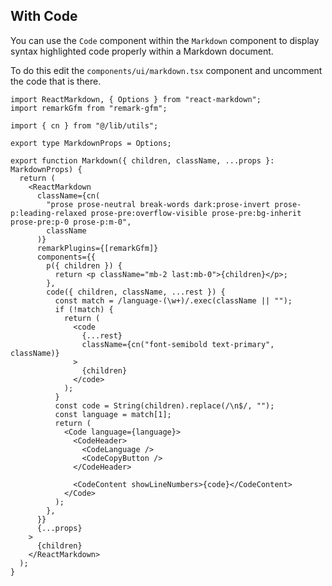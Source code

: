 ## With Code

You can use the `Code` component within the `Markdown` component to
display syntax highlighted code properly within a Markdown document.

To do this edit the `components/ui/markdown.tsx` component and uncomment
the code that is there.

```tsx
import ReactMarkdown, { Options } from "react-markdown";
import remarkGfm from "remark-gfm";

import { cn } from "@/lib/utils";

export type MarkdownProps = Options;

export function Markdown({ children, className, ...props }: MarkdownProps) {
  return (
    <ReactMarkdown
      className={cn(
        "prose prose-neutral break-words dark:prose-invert prose-p:leading-relaxed prose-pre:overflow-visible prose-pre:bg-inherit prose-pre:p-0 prose-p:m-0",
        className
      )}
      remarkPlugins={[remarkGfm]}
      components={{
        p({ children }) {
          return <p className="mb-2 last:mb-0">{children}</p>;
        },
        code({ children, className, ...rest }) {
          const match = /language-(\w+)/.exec(className || "");
          if (!match) {
            return (
              <code
                {...rest}
                className={cn("font-semibold text-primary", className)}
              >
                {children}
              </code>
            );
          }
          const code = String(children).replace(/\n$/, "");
          const language = match[1];
          return (
            <Code language={language}>
              <CodeHeader>
                <CodeLanguage />
                <CodeCopyButton />
              </CodeHeader>

              <CodeContent showLineNumbers>{code}</CodeContent>
            </Code>
          );
        },
      }}
      {...props}
    >
      {children}
    </ReactMarkdown>
  );
}
```

